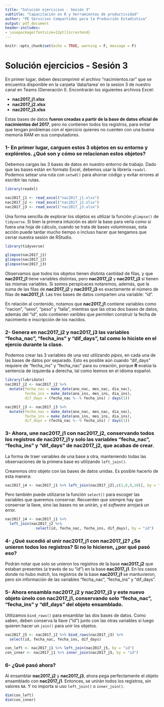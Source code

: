 ```yaml
---
title: "Solución ejercicios - Sesión 3"
subtitle: "Capacitación en R y herramientas de productividad"
author: "PE Servicios Compartidos para la Producción Estadística"
output: pdf_document
header-includes:
- \usepackage[fontsize=12pt]{scrextend}
---
```


```r
knitr::opts_chunk$set(echo = TRUE, warning = F, message = F)
```

# Solución ejercicios - Sesión 3

En primer lugar, deben descomprimir el archivo "nacimientos.rar" que se encuentra disponible en la carpeta 'data/tarea' en la sesion 3 de nuestro canal en Teams (Generación I). Encontrarán los siguientes archivos Excel:

- **nac2017_j1.xlsx**
- **nac2017_j2.xlsx**
- **nac2017_j3.xlsx**

Estas bases de datos **fueron creadas a partir de la base de datos oficial de nacimientos del 2017**, pero no contienen todos los registros, para evitar que tengan problemas con el ejercicio quienes no cuenten con una buena memoria RAM en sus computadores.

### 1- En primer lugar, carguen estos 3 objetos en su entorno y explórelos. ¿Qué son y cómo se relacionan estos objetos?

Debemos cargas las 3 bases de datos en nuestro entorno de trabajo. Dado que las bases están en formato Excel, debemos usar la librería `readxl`.
Podemos setear una ruta con `setwd()` para ahorrar código y evitar errores al escribir las rutas.

```r
library(readxl)

nac2017_j1 <- read_excel("nac2017_j1.xlsx")
nac2017_j2 <- read_excel("nac2017_j2.xlsx")
nac2017_j3 <- read_excel("nac2017_j3.xlsx")

```

Una forma sencilla de explorar los objetos es utilizar la función `glimpse()` de `tidyverse`. Si bien la primera intuición es abrir la base para verla como si fuera una hoja de cálculo, cuando se trata de bases voluminosas, esta acción puede tardar mucho tiempo o incluso hacer que tengamos que cerrar nuestra sesión de RStudio.

```r
library(tidyverse)

glimpse(nac2017_j1)
glimpse(nac2017_j2)
glimpse(nac2017_j3)
```

Observamos que todos los objetos tienen distinta cantidad de filas, y que **nac2017_j1** tiene variables distintas, pero **nac2017_j2** y **nac2017_j3** sí tienen las mismas variables. Si somos perspicaces notaremos, además, que la suma de las filas de **nac2017_j2** y **nac2017_j3** es exactamente el número de filas de **nac2017_j1**. Las tres bases de datos comparten una variable: "id".

En relación al contenido, notamos que **nac2017_j1** contiene variables como "nacion", "sexo", "peso" y "talla", mientras que las otras dos bases de datos, además del "id", solo contienen varibles que permiten construir la fecha de nacimiento e inscripción de los nacidos.

### 2- Genera en **nac2017_j2** y **nac2017_j3** las variables "fecha_nac", "fecha_ins" y "dif_days", tal como lo hiciste en el ejercio durante la clase.

Podemos crear las 3 variables de una vez utilizando *pipes*, en cada una de las bases de datos por separado. Esto es posible aún cuando "dif_days" requiere de "fecha_ins" y "fecha_nac" para su creación, porque **R** evalúa la sentencia de izquierda a derecha, tal como leemos en el idioma español.    

```r
library(lubridate)
nac2017_j2 <- nac2017_j2 %>% 
  mutate(fecha_nac = make_date(ano_nac, mes_nac, dia_nac),
         fecha_ins = make_date(ano_ins, mes_ins, dia_ins),
         dif_days = (fecha_nac %--% fecha_ins) / days(1))

nac2017_j3 <- nac2017_j3 %>% 
  mutate(fecha_nac = make_date(ano_nac, mes_nac, dia_nac),
         fecha_ins = make_date(ano_ins, mes_ins, dia_ins),
         dif_days = (fecha_nac %--% fecha_ins) / days(1))

```

### 3- Ahora, une **nac2017_j1** con **nac2017_j2**, conservando todos los registros de **nac2017_j1** y solo las variables "fecha_nac", "fecha_ins" y "dif_days" de **nac2017_j2**, que acabas de crear.

La forma de traer variables de una base a otra, manteniendo todas las observaciones de la primera base es utilizando `left_join()`.

Crearemos otro objeto con las bases de datos unidas. Es posible hacerlo de esta manera:

```r
nac2017_j4 <- nac2017_j1 %>% left_join(nac2017_j2[,c(1,8,9,10)], by = "id")
```

Pero también puede utilizarse la función `select()` para escoger las variables que queremos conservar. Recuerden que siempre hay que conservar la llave, sino las bases no se unirán, y el *software* arrojará un error. 

```r
nac2017_j4 <- nac2017_j1 %>% 
  left_join(nac2017_j2 %>%
              select(id, fecha_nac, fecha_ins, dif_days), by = "id")
```

### 4- ¿Qué sucedió al unir nac2017_j1 con nac2017_j2? ¿Se unieron todos los registros? Si no lo hicieron, ¿por qué pasó eso?

Podrán notar que solo se unieron los registros de la base **nac2017_j2** que estaban presentes (a través de su "id") en la base **nac2017_j1**. En los casos donde no hubo *match*, los registros de la base **nac2017_j1** se mantuvieron, pero sin información de las variables "fecha_nac", "fecha_ins" y "dif_days".

### 5- Ahora ensambla **nac2017_j2** y **nac2017_j3** y este nuevo objeto únelo con **nac2017_j1**, conservando solo "fecha_nac", "fecha_ins" y "dif_days" del objeto ensamblado.

Utilizamos `bind_rows()` para ensamblar las dos bases de datos. Como saben, deben conserva la llave ("id") junto con las otras variables si luego quieren hacer un `join()` para unir los objetos.

```r
nac2017_j5 <- nac2017_j2 %>% bind_rows(nac2017_j3) %>% 
  select(id, fecha_nac, fecha_ins, dif_days)

con_left <- nac2017_j1 %>% left_join(nac2017_j5, by = "id")
con_inner <- nac2017_j1 %>% inner_join(nac2017_j5, by = "id")
```

### 6- ¿Qué pasó ahora?

Al ensamblar **nac2017_j2** y **nac2017_j3**, ahora pega perfectamente el objeto ensamblado con **nac2017_j1**. Entonces, se unirán todos los registros, sin valores `NA`. Y no importa si uso `left_join()` o `inner_join()`.

```r
dim(con_left)
dim(con_inner)
```

